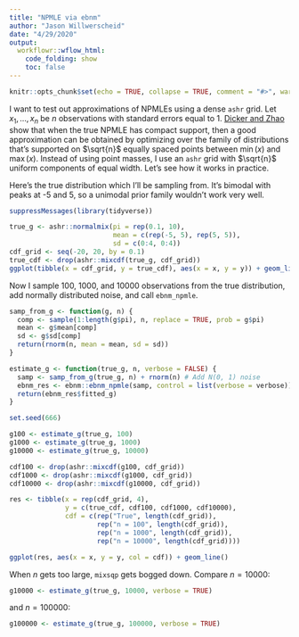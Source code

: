 ```yaml
---
title: "NPMLE via ebnm"
author: "Jason Willwerscheid"
date: "4/29/2020"
output:
  workflowr::wflow_html:
    code_folding: show
    toc: false
---
```


```r
knitr::opts_chunk$set(echo = TRUE, collapse = TRUE, comment = "#>", warning = TRUE)
```

I want to test out approximations of NPMLEs using a dense `ashr` grid. Let $x_1, \ldots, x_n$ be $n$ observations with standard errors equal to 1. [Dicker and Zhao](https://arxiv.org/abs/1407.2635) show that when the true NPMLE has compact support, then a good approximation can be obtained by optimizing over the family of distributions that's supported on $\sqrt{n}$ equally spaced points between $\min (x)$ and $\max (x)$. Instead of using point masses, I use an `ashr` grid with $\sqrt{n}$ uniform components of equal width. Let's see how it works in practice.

Here's the true distribution which I'll be sampling from. It's bimodal with peaks at -5 and 5, so a unimodal prior family wouldn't work very well.

```r
suppressMessages(library(tidyverse))

true_g <- ashr::normalmix(pi = rep(0.1, 10),
                          mean = c(rep(-5, 5), rep(5, 5)),
                          sd = c(0:4, 0:4))
cdf_grid <- seq(-20, 20, by = 0.1)
true_cdf <- drop(ashr::mixcdf(true_g, cdf_grid))
ggplot(tibble(x = cdf_grid, y = true_cdf), aes(x = x, y = y)) + geom_line()
```

Now I sample 100, 1000, and 10000 observations from the true distribution, add normally distributed noise, and call `ebnm_npmle`.

```r
samp_from_g <- function(g, n) {
  comp <- sample(1:length(g$pi), n, replace = TRUE, prob = g$pi)
  mean <- g$mean[comp]
  sd <- g$sd[comp]
  return(rnorm(n, mean = mean, sd = sd))
}

estimate_g <- function(true_g, n, verbose = FALSE) {
  samp <- samp_from_g(true_g, n) + rnorm(n) # Add N(0, 1) noise
  ebnm_res <- ebnm::ebnm_npmle(samp, control = list(verbose = verbose))
  return(ebnm_res$fitted_g)
}

set.seed(666)

g100 <- estimate_g(true_g, 100)
g1000 <- estimate_g(true_g, 1000)
g10000 <- estimate_g(true_g, 10000)

cdf100 <- drop(ashr::mixcdf(g100, cdf_grid))
cdf1000 <- drop(ashr::mixcdf(g1000, cdf_grid))
cdf10000 <- drop(ashr::mixcdf(g10000, cdf_grid))

res <- tibble(x = rep(cdf_grid, 4), 
              y = c(true_cdf, cdf100, cdf1000, cdf10000), 
              cdf = c(rep("True", length(cdf_grid)),
                      rep("n = 100", length(cdf_grid)),
                      rep("n = 1000", length(cdf_grid)),
                      rep("n = 10000", length(cdf_grid))))

ggplot(res, aes(x = x, y = y, col = cdf)) + geom_line()
```

When $n$ gets too large, `mixsqp` gets bogged down. Compare $n = 10000$:

```r
g10000 <- estimate_g(true_g, 10000, verbose = TRUE)
```

and $n = 100000$:

```r
g100000 <- estimate_g(true_g, 100000, verbose = TRUE)
```

